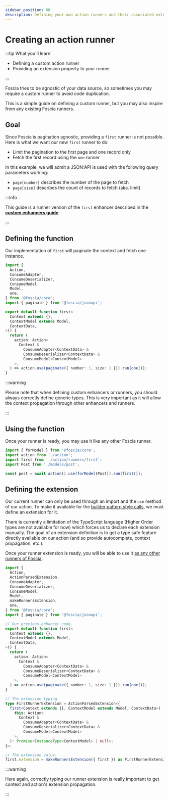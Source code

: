 ```yaml
---
sidebar_position: 60
description: Defining your own action runners and their associated extension.
---
```


# Creating an action runner

:::tip What you'll learn

- Defining a custom action runner
- Providing an extension property to your runner

:::

Foscia tries to be agnostic of your data source, so sometimes you may require a
custom runner to avoid code duplication.

This is a simple guide on defining a custom runner, but you may also inspire
from any existing Foscia runners.

## Goal

Since Foscia is pagination agnostic, providing a `first` runner is not possible.
Here is what we want our new `first` runner to do:

- Limit the pagination to the first page and one record only
- Fetch the first record using the `one` runner

In this example, we will admit a JSON:API is used with the following query
parameters working:

- `page[number]` describes the number of the page to fetch
- `page[size]` describes the count of records to fetch (aka. limit)

:::info

This guide is a runner version of the `first` enhancer described in the
[**custom enhancers guide**](/docs/digging-deeper/actions/custom-action-enhancers).

:::

## Defining the function

Our implementation of `first` will paginate the context and fetch one instance.

```typescript title="action/runners/first.ts"
import {
  Action,
  ConsumeAdapter,
  ConsumeDeserializer,
  ConsumeModel,
  Model,
  one,
} from '@foscia/core';
import { paginate } from '@foscia/jsonapi';

export default function first<
  Context extends {},
  ContextModel extends Model,
  ContextData,
>() {
  return (
    action: Action<
      Context &
        ConsumeAdapter<ContextData> &
        ConsumeDeserializer<ContextData> &
        ConsumeModel<ContextModel>
    >,
  ) => action.use(paginate({ number: 1, size: 1 })).run(one());
}
```

:::warning

Please note that when defining custom enhancers or runners, you should always
correctly define generic types. This is very important as it will allow the
context propagation through other enhancers and runners.

:::

## Using the function

Once your runner is ready, you may use it like any other Foscia runner.

```typescript
import { forModel } from '@foscia/core';
import action from './action';
import first from './action/runners/first';
import Post from './models/post';

const post = await action().use(forModel(Post)).run(first());
```

## Defining the extension

Our current runner can only be used through an import and the `use` method of
our action. To make it available for the
[builder pattern style calls](/docs/core-concepts/actions#extensions), we must
define an extension for it.

There is currently a limitation of the TypeScript language (Higher Order types
are not available for now) which forces us to declare each extension manually.
The goal of an extension definition is to get a type safe feature directly
available on our action (and so provide autocomplete, context propagation,
etc.).

Once your runner extension is ready, you will be able to use it
[as any other runners of Foscia](/docs/core-concepts/actions#extensions).

```typescript title="action/runners/first.ts"
import {
  Action,
  ActionParsedExtension,
  ConsumeAdapter,
  ConsumeDeserializer,
  ConsumeModel,
  Model,
  makeRunnersExtension,
  one,
} from '@foscia/core';
import { paginate } from '@foscia/jsonapi';

// Our previous enhancer code.
export default function first<
  Context extends {},
  ContextModel extends Model,
  ContextData,
>() {
  return (
    action: Action<
      Context &
        ConsumeAdapter<ContextData> &
        ConsumeDeserializer<ContextData> &
        ConsumeModel<ContextModel>
    >,
  ) => action.use(paginate({ number: 1, size: 1 })).run(one());
}

// The extension typing.
type FirstRunnerExtension = ActionParsedExtension<{
  first<Context extends {}, ContextModel extends Model, ContextData>(
    this: Action<
      Context &
        ConsumeAdapter<ContextData> &
        ConsumeDeserializer<ContextData> &
        ConsumeModel<ContextModel>
    >,
  ): Promise<InstanceType<ContextModel> | null>;
}>;

// The extension value.
first.extension = makeRunnersExtension({ first }) as FirstRunnerExtension;
```

:::warning

Here again, correctly typing our runner extension is really important to get
context and action's extension propagation.

:::
